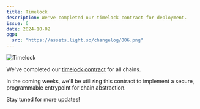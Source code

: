 ```yaml
---
title: Timelock
description: We've completed our timelock contract for deployment.
issue: 6
date: 2024-10-02
ogp:
  src: "https://assets.light.so/changelog/006.png"
---
```


<Image src="https://assets.light.so/changelog/006.png" alt="Timelock" width={1920} height={1080} />

We've completed our [timelock contract](https://github.com/LightDotSo/LightDotSo/pull/2372) for all chains.

In the coming weeks, we'll be utilizing this contract to implement a secure, programmable entrypoint for chain abstraction.

Stay tuned for more updates!
